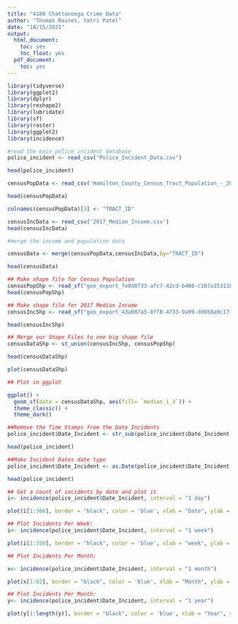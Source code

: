 ```yaml
---
title: "4180 Chattanooga Crime Data"
author: "Thomas Raines, Yatri Patel"
date: "10/15/2021"
output:
  html_document:
    toc: yes
    toc_float: yes
  pdf_document:
    toc: yes
---
```


```r
library(tidyverse)
library(ggplot2)
library(dplyr)
library(reshape2)
library(lubridate)
library(sf)
library(raster)
library(ggplot2)
library(incidence)
```



```r
#read the main police incident database
police_incident <- read_csv("Police_Incident_Data.csv")

head(police_incident)
```


```r
censusPopData <- read_csv('Hamilton_County_Census_Tract_Population_-_2018_ACS_Five_Year.csv')

head(censusPopData)

colnames(censusPopData)[3] <- "TRACT_ID"
```

```r
censusIncData <- read_csv('2017_Median_Income.csv')
head(censusIncData)
```

```r
#merge the income and population data

censusData <- merge(censusPopData,censusIncData,by="TRACT_ID")

head(censusData)


```


```r
## Make shape file for Census Population
censusPopShp <- read_sf("geo_export_fe8d8733-afc7-42cd-b460-c1b7a15311bb.shp")
head(censusPopShp)
```


```r
## Make shape file for 2017 Median Income
censusIncShp <- read_sf("geo_export_43a087a5-8ff8-4733-9a99-dd658a9c17f4.shp")

head(censusIncShp)
```


```r
## Merge our Shape Files to one big shape file
censusDataShp <- st_union(censusIncShp, censusPopShp)

head(censusDataShp)

plot(censusDataShp)
```


```r
## Plot in ggplot

ggplot() +
  geom_sf(data = censusDataShp, aes(fill= `median_i_3`)) +
  theme_classic() +
  theme_dark()


```


```r
##Remove the Time Stamps from the Date Incidents
police_incident$Date_Incident <- str_sub(police_incident$Date_Incident, 1, nchar(police_incident$Date_Incident)-12)

head(police_incident)
```

```r
##Make Incident Dates date type
police_incident$Date_Incident <- as.Date(police_incident$Date_Incident, format = "%m/%d/%Y")

head(police_incident)
```

```r
## Get a count of incidents by date and plot it
i<- incidence(police_incident$Date_Incident, interval = "1 day")

plot(i[1:366], border = "black", color = 'blue', xlab = "Date", ylab = 'Number of incidents' )

```

```r
## Plot Incidents Per Week:
i<- incidence(police_incident$Date_Incident, interval = "1 week")

plot(i[1:350], border = "black", color = 'blue', xlab = "week", ylab = 'Number of incidents' )
```    


```r
## Plot Incidents Per Month:

x<- incidence(police_incident$Date_Incident, interval = "1 month")

plot(x[1:82], border = "black", color = 'blue', xlab = "Month", ylab = 'Number of incidents' )

```    

```r
## Plot Incidents Per Month:
y<- incidence(police_incident$Date_Incident, interval = "1 year")

plot(y[1:length(y)], border = "black", color = 'blue', xlab = "Year", ylab = 'Number of incidents' )
```

